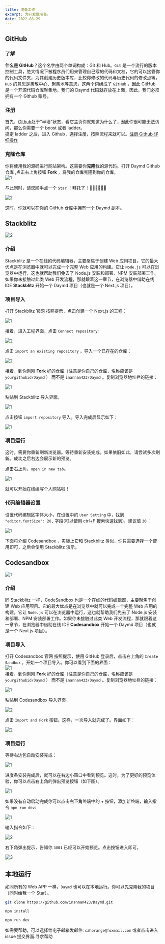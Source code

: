 ```yaml
---
title: 准备工作
excerpt: 为开发做准备。
date: 2022-08-29
---
```


## GitHub

### 了解

**什么是 GitHub**？这个名字由两个单词构成：Git 和 Hub。`Git` 是一个流行的版本控制工具，绝大情况下被程序员们用来管理自己写的代码和文档，它的可以接管你的代码文件夹，为其创建历史版本库，比较你修改的代码与历史代码的修改点等。`Hub` 的意思是集散中心、聚集地等意思，这两个词组成了 `GitHub` ，因此 GitHub 是一个开源代码仓库聚集地。我们的 Daymd 代码就存放在上面，因此，我们必须拥有一个 Github 账号。

### 注册

首先，[Github](https://github.com)处于“半墙”状态，看它主页你就知道为什么了...因此你很可能无法访问，那么你需要一个 boost 或者 ladder。  
搞定 ladder 之后，进入 Github，选择注册，按照流程来就可以。[注册 Github 详细操作](https://blog.csdn.net/m0_59188912/article/details/124912340?ops_request_misc=%257B%2522request%255Fid%2522%253A%2522165641220616780357277503%2522%252C%2522scm%2522%253A%252220140713.130102334.pc%255Fall.%2522%257D&request_id=165641220616780357277503&biz_id=0&utm_medium=distribute.pc_search_result.none-task-blog-2~all~first_rank_ecpm_v1~times_rank-1-124912340-null-null.142^v24^huaweicloudv2,157^v15^new_3&utm_term=%E6%B3%A8%E5%86%8Cgithub&spm=1018.2226.3001.4187)

### 克隆仓库

你将使用我的源码进行网站架构。这需要你**克隆**我的源代码。打开<To to="https://github.com/inannan423/Daymd"> Daymd Github 仓库 </To>,点击右上角按钮 **Fork** ，将我的仓库克隆到你的仓库。  
![1](https://jetzihan-img.oss-cn-beijing.aliyuncs.com/blog/1661738426160.png)

与此同时，请您顺手点一个 `Star` ！拜托了！🙏🙏🙏🙏🙏🙏  

![2](https://jetzihan-img.oss-cn-beijing.aliyuncs.com/blog/1661738496468.png)

这时，你就可以在你的 GitHub 仓库中拥有一个 Daymd 副本。  

## Stackblitz

![2](https://jetzihan-img.oss-cn-beijing.aliyuncs.com/blog/20220830113728.png)

### 介绍

Stackblitz 是一个在线的代码编辑器，主要聚焦于创建 Web 应用项目。它的最大优点是在浏览器中就可以完成一个完整 Web 应用的构建。它让 `Node.js` 可以在浏览器中运行，这也就帮助我们免去了 Node.js 安装和部署、NPM 安装部署工作。如果你未接触过此类 Web 开发流程，那就跟着这一章节，在浏览器中借助在线 IDE **Stackblitz** 开始一个 Daymd 项目（也就是一个 Next.js 项目）。

### 项目导入

打开 <To to="https://stackblitz.com/"> Stackblitz 官网 </To> 按照提示，点击创建一个 Next.js 的工程：  

![1](https://jetzihan-img.oss-cn-beijing.aliyuncs.com/blog/20220830113959.png)

接着，进入工程界面，点击 `Connect repository`:  

![2](https://jetzihan-img.oss-cn-beijing.aliyuncs.com/blog/1661830846961.png)

点击 `import an existing repository` ，导入一个已存在的仓库：  

![2](https://jetzihan-img.oss-cn-beijing.aliyuncs.com/blog/1661830921807.png)

接着，到你刚刚 **Fork** 好的仓库（注意是你自己的仓库，名称应该是 `yourgithubid/Daymd` ） 而不是 `inannan423/Daymd` 。复制浏览器地址栏的链接：  

![1](https://jetzihan-img.oss-cn-beijing.aliyuncs.com/blog/1661748964159.png)

粘贴到 Stackblitz 导入界面。  

![1](https://jetzihan-img.oss-cn-beijing.aliyuncs.com/blog/20220830114408.png)

点击按钮 `import repository` 导入。导入完成后显示如下：  

![1](https://jetzihan-img.oss-cn-beijing.aliyuncs.com/blog/20220830114537.png)

### 项目运行

这时，需要你重新刷新浏览器。等待重新安装完成。如果依旧如此，请尝试多次刷新。成功之后右边会展示新的预览。  

点击右上角，`open in new tab`。  

![1](https://jetzihan-img.oss-cn-beijing.aliyuncs.com/blog/1661832062176.png)

就可以开始在线编写个人网站啦！

### 代码编辑器设置

设置代码编辑区字体大小，在设置中的 `User Setting` 中，找到  `"editor.fontSize": 20,` 字段(可以使用 ctrl+F 搜索快速找到)，建议值 `20` ：  

![1](https://jetzihan-img.oss-cn-beijing.aliyuncs.com/blog/1661903466929.png)

<Tips>
下面将介绍 Codesandbox ，实际上它和 Stackblitz 类似，你只需要选择一个使用即可，之后会使用 Stackblitz 演示。
</Tips>

## Codesandbox

![1](https://jetzihan-img.oss-cn-beijing.aliyuncs.com/blog/20220829102247.png)

### 介绍

同 Stackblitz 一样，CodeSandbox 也是一个在线的代码编辑器，主要聚焦于创建 Web 应用项目。它的最大优点是在浏览器中就可以完成一个完整 Web 应用的构建。它让 `Node.js` 可以在浏览器中运行，这也就帮助我们免去了 Node.js 安装和部署、NPM 安装部署工作。如果你未接触过此类 Web 开发流程，那就跟着这一章节，在浏览器中借助在线 IDE **Codesandbox** 开始一个 Daymd 项目（也就是一个 Next.js 项目）。

### 项目导入

打开 <To to="https://codesandbox.io/"> Codesandbox 官网 </To> 按照提示，使用 GitHub 登录后，点击右上角的 `Create Sandbox` ，开始一个项目导入。你可以看到下面的界面：  
![1](https://jetzihan-img.oss-cn-beijing.aliyuncs.com/blog/20220829124820.png)  
接着，到你刚刚 **Fork** 好的仓库（注意是你自己的仓库，名称应该是 `yourgithubid/Daymd` ） 而不是 `inannan423/Daymd` 。复制浏览器地址栏的链接：  

![1](https://jetzihan-img.oss-cn-beijing.aliyuncs.com/blog/1661748964159.png)

粘贴到 Codesandbox 导入界面。  

![2](https://jetzihan-img.oss-cn-beijing.aliyuncs.com/blog/1661749034630.png)

点击 `Import and Fork` 按钮，这样，一次导入就完成了。界面如下：  

![2](https://jetzihan-img.oss-cn-beijing.aliyuncs.com/blog/20220829130209.png)

### 项目运行

等待右边包自动安装完成：  

![1](https://jetzihan-img.oss-cn-beijing.aliyuncs.com/blog/20220829131147.png)

进度条安装完成后，就可以在右边小窗口中看到预览。这时，为了更好的预览体验，你可以点击右上角的弹出预览按钮（如下图）。  

![1](https://jetzihan-img.oss-cn-beijing.aliyuncs.com/blog/1661764141590.png)

如果没有自动启动完成你可以点击右下角终端中的 + 按钮，添加新终端，输入指令 `npm run dev`:  

![1](https://jetzihan-img.oss-cn-beijing.aliyuncs.com/blog/1661750150292.png)

输入指令如下：  

![2](https://jetzihan-img.oss-cn-beijing.aliyuncs.com/blog/1661750213003.png)

右下角弹出提示，告知你 `3001` 已经可以开始预览。点击按钮进入即可。  

![3](https://jetzihan-img.oss-cn-beijing.aliyuncs.com/blog/20220829134657.png)

## 本地运行

如同所有的 Web APP 一样，`Daymd` 也可以在本地运行。你可以先克隆我的项目（同时给我一个 Star）。  

```bash title="git bash"
git clone https://github.com/inannan423/Daymd.git
```

```bash title="cmd"
npm install
```

```bash title="cmd"
npm run dev
```

<Tips title="遇到问题？">如需要帮助，可以选择给电子邮箱发邮件: `czhorange@foxmail.com` 或者点击进入 issue 提交界面.<To to="https://github.com/inannan423/Daymd/issues">寻求帮助</To></Tips>
